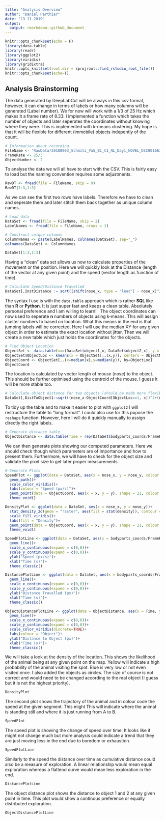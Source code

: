 ```yaml
---
title: "Analysis Overview"
author: "Daniel Parthier"
date: "13 11 2019"
output:
  output: rmarkdown::github_document
---
```


```r
knitr::opts_chunk$set(echo = F)
library(data.table)
library(readr)
library(ggplot2)
library(viridis)
library(gridExtra)
knitr::opts_knit$set(root.dir = rprojroot::find_rstudio_root_file()) 
knitr::opts_chunk$set(echo=T)
```

## Analysis Brainstorming
The data generated by DeepLabCut will be always in this csv format, however, it can change in terms of labels or how many columns will be generated (Label number). We for now will work with a 1/3 of 25 Hz which makes it a frame rate of 8.33. I implemented a function which takes the number of objects and later seperates the coordinates without knowing where they were. This is implemented with k-means clustering. My hope is that it will be flexible for different (immobile) objects indepently of the count. 

```r
# Information about recording
FileName <- "RawData/20180903_Schmitz_PaS_B1_C1_NL_Day1_NOVEL_DSC001663DLC_resnet50_NOVEL_VIDEONov7shuffle1_100000.csv"
FrameRate <- 25/3
ObjectNumber <- 2
```

To analyse the data we will all have to start with the CSV. This is fairly easy to load but the naming convention requires some adjustments.

```r
RawDT <- fread(file = FileName, skip = 0)
RawDT[1:3,1:3]
```
As we can see the first two rows have labels. Therefore we have to clean and seperate them and later stitch them back together as unique column names.

```r
# Load data
DataSet <- fread(file = FileName, skip = 2)
LabelNames <- fread(file = FileName, nrows = 1)

# Construct unique columns
ColumnNames <- paste(LabelNames, colnames(DataSet), sep="_")
colnames(DataSet) <- ColumnNames

DataSet[1:3,1:3]
```

Having a "clean" data set allows us now to calculate properties of the movement or the position. Here we will quickly look at the Distance (length of the vector at any given point) and the speed (vector length as function of time).

```r
# Calculate Speed/Distance Travelled
DataSet[,InstDistance := sqrt((shift(nose_x, type = "lead") - nose_x)^2+abs(shift(nose_y, type = "lead") - nose_y)^2)][,NoseSpeed := InstDistance/(1/FrameRate)][,CumDist := cumsum(InstDistance)]
```

The syntax I use is with the `data.table` approach which is rather **SQL** like than **R** or **Python**. It is just super fast and keeps a clean table. Absolutely personal preference and I am willing to learn!
\  
The object coordinates can now used to seperate **n** numbers of objects using k-means. This will assign cluster numbers to based on location. What this means in the end is that jumping labels will be corrected. Here I will use the median XY for any given object in order to estimate the exact location without jitter. Then we will create a new table which just holds the coordinates for the objects.

```r
# Find Object Location
ObjectSet <- data.table(x=c(DataSet$object1_x, DataSet$object2_x), y = c(DataSet$object1_y, DataSet$object2_y))
ObjectSet$ObjectLoc <- kmeans(x = ObjectSet[,.(x,y)], centers = ObjectNumber)$cluster
ObjectCoord <- ObjectSet[,.(x=median(x),y=median(y)), by=ObjectLoc]
ObjectCoord
```
The location is calculated by vector length of mouse (nose) to the object. This should be further optimised using the centroid of the mouse. I guess it will be more stable too.
```r
# Calculate object distance for two objects (should be made more flexible)
DataSet[,DistToObject1:=sqrt((nose_x-ObjectCoord[ObjectLoc==1, x])^2+(nose_y-ObjectCoord[ObjectLoc==1, y])^2)][,DistToObject2:=sqrt((nose_x-ObjectCoord[ObjectLoc==2, x])^2+(nose_y-ObjectCoord[ObjectLoc==2, y])^2)]
```

To tidy up the table and to make it easier to plot with `ggplot2` I will restructure the table to "long format". I could also use for this pupose the `reshape` function. However, here I will do it quickly manually to assign directly the right labels.

```r
# Generate distance table
ObjectDistance <- data.table(Time = rep(DataSet$bodyparts_coords/FrameRate, times = 2), Distance = c(DataSet$DistToObject1, DataSet$DistToObject2), ObjectLoc = rep(c("1","2"), each = length(DataSet$bodyparts_coords)))
```

We can then generate plots showing our computed parameters. Here we should check though which parameters are of importance and how to present them.    Furthermore, we will have to check for the object size and validate the pixel size to get later proper measurements.

```r
# Generate Plots
SpeedPlot <- ggplot(data = DataSet, aes(x = nose_x, y = nose_y, colour = NoseSpeed))+
  geom_path()+
  scale_color_viridis()+
  labs(colour = "Speed (px/s)")+
  geom_point(data = ObjectCoord, aes(x = x, y = y), shape = 21, colour = "black", size = 8, stroke = 2)+
  theme_void()

DensityPlot <- ggplot(data = DataSet, aes(x = nose_x, y = nose_y))+
  stat_density_2d(geom = "raster", aes(fill = stat(density)), contour = FALSE)+
  scale_fill_viridis()+
  labs(fill = "Density")+
  geom_point(data = ObjectCoord, aes(x = x, y = y), shape = 21, colour = "black", size = 8, stroke = 2)+
  theme_void()

SpeedPlotLine <- ggplot(data = DataSet, aes(x = bodyparts_coords/FrameRate, y = NoseSpeed))+
  geom_line()+
  scale_x_continuous(expand = c(0,0))+
  scale_y_continuous(expand = c(0,0))+
  ylab("Speed (px/s)")+
  xlab("Time (s)")+
  theme_classic()

DistancePlotLine <- ggplot(data = DataSet, aes(x = bodyparts_coords/FrameRate, y = CumDist))+
  geom_line()+
  scale_x_continuous(expand = c(0,0))+
  scale_y_continuous(expand = c(0,0))+
  ylab("Distance Travelled (px)")+
  xlab("Time (s)")+
  theme_classic()

ObjectDistancePlotLine <- ggplot(data = ObjectDistance, aes(x = Time, y = Distance, group = ObjectLoc, colour = ObjectLoc))+
  geom_line()+
  scale_x_continuous(expand = c(0,0))+
  scale_y_continuous(expand = c(0,0))+
  scale_color_viridis(discrete=TRUE)+
  labs(colour = "Object")+
  ylab("Distance to Object (px)")+
  xlab("Time (s)")+
  theme_classic()
```

We will take a look at the density of the location. This shows the likelihood of the animal being at any given point on the map. Yellow will indicate a high probability of the animal visiting the spot. Blue is very low or not even visited once. I also added the objects as circles. The size of course is not correct and would need to be changed according to the real object (I guess but it is not the highest priority).

```r
DensityPlot
```

The second plot shows the trajectory of the animal and in colour code the speed at the given segment. This might This will indicate where the animal is standing still and where it is just running from A to B.

```r
SpeedPlot
```

The speed plot is showing the change of speed over time. It looks like it might not change much but more analysis could indicate a trend that they are just moving less in the end due to boredom or exhaustion.

```r
SpeedPlotLine
```
Similarly to the speed the distance over time as cumulative distance could also be a measure of exploration. A linear relationship would mean equal exploration whereas a flattend curve would mean less exploration in the end.

```r
DistancePlotLine
```

The object distance plot shows the distance to object 1 and 2 at any given point in time. This plot would show a continous preference or equally distributed exploration.

```r
ObjectDistancePlotLine
```
